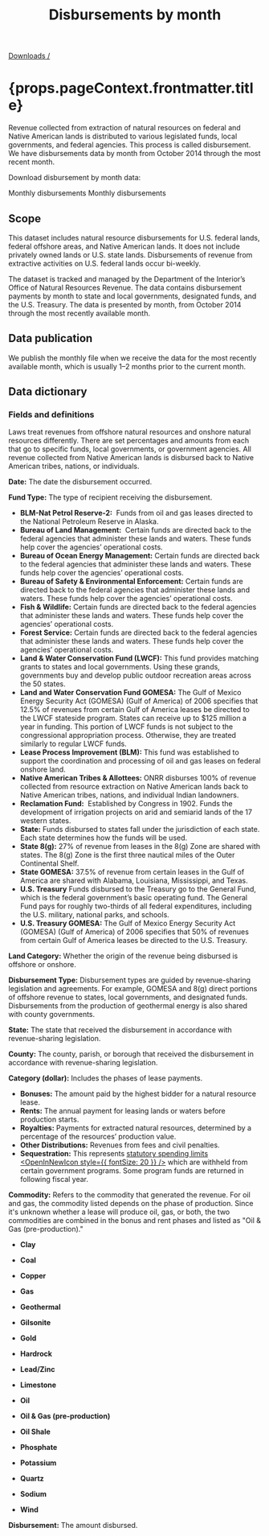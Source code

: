 ﻿---
title: Disbursements by month
includeToc: true
layout: downloads
description: Revenue collected from extraction of natural resources on federal and Native American lands is distributed to various legislated funds, local governments, and federal agencies. This process is called disbursement.
tags:
- Data
- Downloads
- Documentation
- Disbursements
---

[Downloads /](/downloads/)


<h1>{props.pageContext.frontmatter.title}</h1>

Revenue collected from extraction of natural resources on federal and Native American lands is distributed to various legislated funds, local governments, and federal agencies. This process is called disbursement. We have disbursements data by month from October 2014 through the most recent month.
<br />

Download disbursement by month data:

<DownloadDataFile linkType="DownloadCsv" dataSet="monthly_disbursements.csv">
  Monthly disbursements
</DownloadDataFile>

<DownloadDataFile linkType="DownloadXls" dataSet="monthly_disbursements.xlsx">
  Monthly disbursements
</DownloadDataFile>

## Scope

This dataset includes natural resource disbursements for U.S. federal lands, federal offshore areas, and Native American lands. It does not include privately owned lands or U.S. state lands. Disbursements of revenue from extractive activities on U.S. federal lands occur bi-weekly. 
<br />

The dataset is tracked and managed by the Department of the Interior’s Office of Natural Resources Revenue. The data contains disbursement payments by month to state and local governments, designated funds, and the U.S. Treasury. The data is presented by month, from October 2014 through the most recently available month.

## Data publication

We publish the monthly file when we receive the data for the most recently available month, which is usually 1–2 months prior to the current month.

## Data dictionary

### Fields and definitions
Laws treat revenues from offshore natural resources and onshore natural resources differently. There are set percentages and amounts from each that go to specific funds, local governments, or government agencies. All revenue collected from Native American lands is disbursed back to Native American tribes, nations, or individuals.
<br />

**Date:**  The date the disbursement occurred.
<br />


**Fund Type:**  The type of recipient receiving the disbursement.

* **BLM-Nat Petrol Reserve-2:**  Funds from oil and gas leases directed to the National Petroleum Reserve in Alaska.
* **Bureau of Land Management:**  Certain funds are directed back to the federal agencies that administer these lands and waters. These funds help cover the agencies’ operational costs.
* **Bureau of Ocean Energy Management:**  Certain funds are directed back to the federal agencies that administer these lands and waters. These funds help cover the agencies’ operational costs.
* **Bureau of Safety & Environmental Enforcement:**  Certain funds are directed back to the federal agencies that administer these lands and waters. These funds help cover the agencies’ operational costs.
* **Fish & Wildlife:**  Certain funds are directed back to the federal agencies that administer these lands and waters. These funds help cover the agencies’ operational costs.
* **Forest Service:**  Certain funds are directed back to the federal agencies that administer these lands and waters. These funds help cover the agencies’ operational costs.
* **Land & Water Conservation Fund (LWCF):**  This fund provides matching grants to states and local governments. Using these grands, governments buy and develop public outdoor recreation areas across the 50 states.
* **Land and Water Conservation Fund GOMESA:**  The Gulf of Mexico Energy Security Act (GOMESA) (Gulf of America) of 2006 specifies that 12.5% of revenues from certain Gulf of America leases be directed to the LWCF stateside program. States can receive up to $125 million a year in funding. This portion of LWCF funds is not subject to the congressional appropriation process. Otherwise, they are treated similarly to regular LWCF funds.
* **Lease Process Improvement (BLM):**  This fund was established to support the coordination and processing of oil and gas leases on federal onshore land.
* **Native American Tribes & Allottees:**  ONRR disburses 100% of revenue collected from resource extraction on Native American lands back to Native American  tribes, nations, and individual Indian landowners.
* **Reclamation Fund:**  Established by Congress in 1902. Funds the development of irrigation projects on arid and semiarid lands of the 17 western states.
* **State:**  Funds disbursed to states fall under the jurisdiction of each state. Each state determines how the funds will be used.
* **State 8(g):**  27% of revenue from leases in the 8(g) Zone are shared with states. The 8(g) Zone is the first three nautical miles of the Outer Continental Shelf.
* **State GOMESA:**  37.5% of revenue from certain leases in the Gulf of America are shared with Alabama, Louisiana, Mississippi, and Texas.
* **U.S. Treasury**  Funds disbursed to the Treasury go to the General Fund, which is the federal government’s basic operating fund. The General Fund pays for roughly two-thirds of all federal expenditures, including the U.S. military, national parks, and schools.
* **U.S. Treasury GOMESA:**  The Gulf of Mexico Energy Security Act (GOMESA) (Gulf of America) of 2006 specifies that 50% of revenues from certain Gulf of America leases be directed to the U.S. Treasury.

**Land Category:**  Whether the origin of the revenue being disbursed is offshore or onshore.
<br />

**Disbursement Type:**  Disbursement types are guided by revenue-sharing legislation and agreements. For example, <GlossaryTerm>GOMESA</GlossaryTerm> and <GlossaryTerm>8(g)</GlossaryTerm> direct portions of offshore revenue to states, local governments, and designated funds. Disbursements from the production of geothermal energy is also shared with county governments.
<br />

**State:** The state that received the disbursement in accordance with revenue-sharing legislation.
<br />

**County:** The county, parish, or borough that received the disbursement in accordance with revenue-sharing legislation.
<br />

**Category (dollar):** Includes the phases of lease payments.

* **Bonuses:**  The amount paid by the highest bidder for a natural resource lease.
* **Rents:**  The annual payment for leasing lands or waters before production starts.
* **Royalties:**  Payments for extracted natural resources, determined by a percentage of the resources’ production value.
* **Other Distributions:**  Revenues from fees and civil penalties.
* **Sequestration:**  This represents [statutory spending limits <OpenInNewIcon style={{ fontSize: 20 }} />](https://www.cbo.gov/topics/budget/sequestration) which are withheld from certain government programs. Some program funds are returned in following fiscal year.

**Commodity:** Refers to the commodity that generated the revenue. For oil and gas, the commodity listed depends on the phase of production. Since it's unknown whether a lease will produce oil, gas, or both, the two commodities are combined in the bonus and rent phases and listed as "Oil & Gas (pre-production)."

* **Clay**

* **Coal**

* **Copper**

* **Gas**

* **Geothermal**

* **Gilsonite**

* **Gold**

* **Hardrock**

* **Lead/Zinc**

* **Limestone**

* **Oil**

* **Oil & Gas (pre-production)**

* **Oil Shale**

* **Phosphate**

* **Potassium**

* **Quartz**

* **Sodium**

* **Wind**


**Disbursement:**  The amount disbursed.
